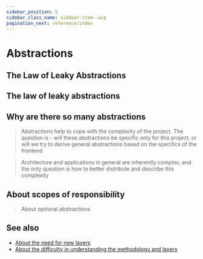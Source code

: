 ```yaml
---
sidebar_position: 5
sidebar_class_name: sidebar-item--wip
pagination_next: reference/index
---
```



# Abstractions

## The Law of Leaky Abstractions

<WIP ticket="186" />

## The law of leaky abstractions

## Why are there so many abstractions

> Abstractions help to cope with the complexity of the project. The question is - will these abstractions be specific only for this project, or will we try to derive general abstractions based on the specifics of the frontend

> Architecture and applications in general are inherently complex, and the only question is how to better distribute and describe this complexity

## About scopes of responsibility

> About optional abstractions

## See also
- [About the need for new layers](https://t.me/feature_sliced/2801)
- [About the difficulty in understanding the methodology and layers](https://t.me/feature_sliced/2619)
